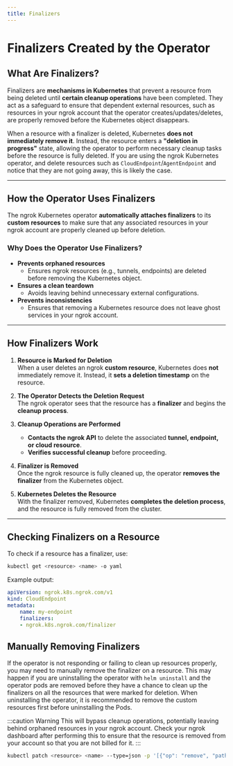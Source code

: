 ```yaml
---
title: Finalizers
---
```


# Finalizers Created by the Operator

## What Are Finalizers?

Finalizers are **mechanisms in Kubernetes** that prevent a resource from being deleted until **certain cleanup operations** have been completed.
They act as a safeguard to ensure that dependent external resources, such as resources in your ngrok account that the operator creates/updates/deletes, are properly removed before the Kubernetes object disappears.

When a resource with a finalizer is deleted, Kubernetes **does not immediately remove it**.
Instead, the resource enters a **"deletion in progress"** state, allowing the operator to perform necessary cleanup tasks before the resource is fully deleted.
If you are using the ngrok Kubernetes operator, and delete resources such as `CloudEndpoint`/`AgentEndpoint` and notice that they are not going away, this is likely the case.

---

## How the Operator Uses Finalizers

The ngrok Kubernetes operator **automatically attaches finalizers** to its **custom resources** to make sure that any associated resources in your ngrok account are properly cleaned up before deletion.

### Why Does the Operator Use Finalizers?

- **Prevents orphaned resources**
  - Ensures ngrok resources (e.g., tunnels, endpoints) are deleted before removing the Kubernetes object.
- **Ensures a clean teardown**
  - Avoids leaving behind unnecessary external configurations.
- **Prevents inconsistencies**
  - Ensures that removing a Kubernetes resource does not leave ghost services in your ngrok account.

---

## How Finalizers Work

1. **Resource is Marked for Deletion**  
   When a user deletes an ngrok **custom resource**, Kubernetes does **not** immediately remove it.
   Instead, it **sets a deletion timestamp** on the resource.

2. **The Operator Detects the Deletion Request**  
   The ngrok operator sees that the resource has a **finalizer** and begins the **cleanup process**.

3. **Cleanup Operations are Performed**

   - **Contacts the ngrok API** to delete the associated **tunnel, endpoint, or cloud resource**.
   - **Verifies successful cleanup** before proceeding.

4. **Finalizer is Removed**  
   Once the ngrok resource is fully cleaned up, the operator **removes the finalizer** from the Kubernetes object.

5. **Kubernetes Deletes the Resource**  
   With the finalizer removed, Kubernetes **completes the deletion process**, and the resource is fully removed from the cluster.

---

## Checking Finalizers on a Resource

To check if a resource has a finalizer, use:

```bash
kubectl get <resource> <name> -o yaml
```

Example output:

```yaml
apiVersion: ngrok.k8s.ngrok.com/v1
kind: CloudEndpoint
metadata:
	name: my-endpoint
	finalizers:
	- ngrok.k8s.ngrok.com/finalizer
```

## Manually Removing Finalizers

If the operator is not responding or failing to clean up resources properly, you may need to manually remove the finalizer on a resource.
This may happen if you are uninstalling the operator with `helm uninstall` and the operator pods are removed before they have a chance to clean up the finalizers on all the resources that were
marked for deletion. When uninstalling the operator, it is recommended to remove the custom resources first before uninstalling the Pods.

:::caution Warning
This will bypass cleanup operations, potentially leaving behind orphaned resources in your ngrok account.
Check your ngrok dashboard after performing this to ensure that the resource is removed from your account so that you are not billed for it.
:::

```bash
kubectl patch <resource> <name> --type=json -p '[{"op": "remove", "path": "/metadata/finalizers"}]'
```
